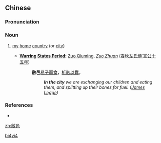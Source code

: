 ==Chinese==
{{zh-forms}}

===Pronunciation===
{{zh-pron
|m=bìyì
|cat=n
}}

===Noun===
{{zh-noun}}

# {{lb|zh|archaic}} [[my]] [[home]] [[country]] (or [[city]])
#* '''[[w:Warring States Period|Warring States Period]]:''' [[w:Zuo Qiuming|Zuo Qiuming]], ''[[w:Zuo Zhuan|Zuo Zhuan]]'' ([[:zh:s:春秋左氏傳/宣公#宣公十五年|春秋左氏傳˙宣公十五年]])
#*: '''敝邑'''[[易子而食]]，[[析骸以爨]]。
#*:: '''''In the city''' we are exchanging our children and eating them, and splitting up their bones for fuel. ([[w:James Legge|James Legge]])''

===References===
* {{cite-web
|url=http://www2.iath.virginia.edu/saxon/servlet/SaxonServlet?source=xwomen/texts/chunqiu.xml&style=xwomen/xsl/dynaxml.xsl&chunk.id=d2.13&toc.depth=1&toc.id=d2.1&doc.lang=english
|title=BOOK VII. DUKE XUAN
|work=Chunqiu Zuo zhuan
|language=English
|accessdate=2011-02-27}}

[[Category:Mandarin archaic terms|bi4yi4]]

[[zh:敝邑]]
